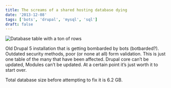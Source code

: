 ```yaml
---
title: The screams of a shared hosting database dying
date: '2013-12-08'
tags: ['bots', 'drupal', 'mysql', 'sql']
draft: false
---
```


<div className="my-10 flex items-center justify-center">
    <img className="sm:w-6/6 md:h-[200px]" alt="Database table with a ton of rows" src="/public/shared-database.png" />
</div>

Old Drupal 5 installation that is getting bombarded by bots (botbarded?).  Outdated security methods, poor (or none at all) form validation.  This is just one table of the many that have been affected.  Drupal core can’t be updated, Modules can’t be updated.  At a certain point it’s just worth it to start over.

Total database size before attempting to fix it is 6.2 GB.
